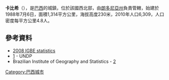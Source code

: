 {{Coord|13|29|52|S|60|33|15|W|display=title}}

'''卡比希'''（{{lang-pt|Cabixi}}），是[[巴西|巴西]]的城鎮，位於該國西北部，由[[朗多尼亞州|朗多尼亞州]]負責管轄，始建於1988年7月6日，面積1,314平方公里，海拔高度230米，2010年人口6,309，人口密度每平方公里4.8人。

==參考資料==
*[http://www.ibge.gov.br/home/estatistica/populacao/estimativa2008/POP2008_DOU.pdf 2008 IGBE statistics]{{Wayback|url=http://www.ibge.gov.br/home/estatistica/populacao/estimativa2008/POP2008_DOU.pdf |date=20080908054819 }}
*[https://www.webcitation.org/62vROdEF3?url=http://www.pnud.org.br/atlas/ranking/IDH-M%2091%2000%20Ranking%20decrescente%20%28pelos%20dados%20de%202000%29.htm] - UNDP
*Brazilian Institute of Geography and Statistics - [https://web.archive.org/web/20080611095922/http://www.ibge.gov.br/cidadesat/default.php]

{{Brazil-geo-stub}}
{{朗多尼亞州市鎮}}

[[Category:巴西城市|Category:巴西城市]]